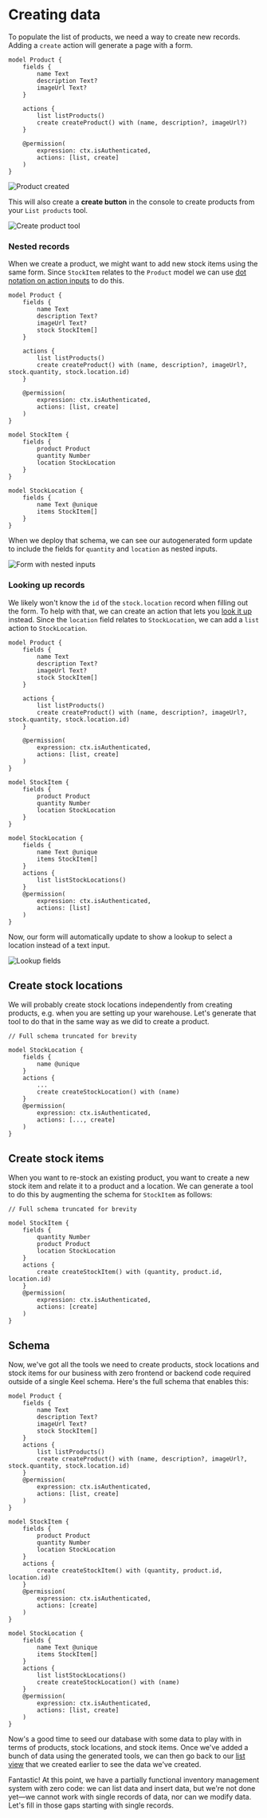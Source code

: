 
# Creating data

To populate the list of products, we need a way to create new records. Adding a `create` action will generate a page with a form.

```keel {10,15}
model Product {
    fields {
        name Text
        description Text?
        imageUrl Text?
    }

    actions {
        list listProducts()
        create createProduct() with (name, description?, imageUrl?)
    }

    @permission(
        expression: ctx.isAuthenticated,
        actions: [list, create]
    )
}
```

![Product created](/internal-tools-tutorial-create-product.gif)

This will also create a **create button** in the console to create products from your `List products` tool.

![Create product tool](/internal-tools-tutorial-create-product-link.png)

### Nested records
When we create a product, we might want to add new stock items using the same form. Since `StockItem` relates to the `Product` model we can use [dot notation on action inputs](/actions#creating-nested-records) to do this.

```keel {6, 11, 20-33}
model Product {
    fields {
        name Text
        description Text?
        imageUrl Text?
        stock StockItem[]
    }

    actions {
        list listProducts()
        create createProduct() with (name, description?, imageUrl?, stock.quantity, stock.location.id)
    }

    @permission(
        expression: ctx.isAuthenticated,
        actions: [list, create]
    )
}

model StockItem {
    fields {
        product Product
        quantity Number
        location StockLocation
    }
}

model StockLocation {
    fields {
        name Text @unique
        items StockItem[]
    }
}
```

When we deploy that schema, we can see our autogenerated form update to include the fields for `quantity` and `location` as nested inputs.

![Form with nested inputs](/internal-tools-tutorial-create-nested.png)

### Looking up records

We likely won't know the `id` of the `stock.location` record when filling out the form. To help with that, we can create an action that lets you [look it up](/internal-tools/lookups) instead. Since the `location` field relates to `StockLocation`, we can add a `list` action to `StockLocation`.

```keel {34, 36-39}
model Product {
    fields {
        name Text
        description Text?
        imageUrl Text?
        stock StockItem[]
    }

    actions {
        list listProducts()
        create createProduct() with (name, description?, imageUrl?, stock.quantity, stock.location.id)
    }

    @permission(
        expression: ctx.isAuthenticated,
        actions: [list, create]
    )
}

model StockItem {
    fields {
        product Product
        quantity Number
        location StockLocation
    }
}

model StockLocation {
    fields {
        name Text @unique
        items StockItem[]
    }
    actions {
        list listStockLocations()
    }
    @permission(
        expression: ctx.isAuthenticated,
        actions: [list]
    )
}
```

Now, our form will automatically update to show a lookup to select a location instead of a text input.

![Lookup fields](/internal-tools-tutorial-lookups.gif)

## Create stock locations

We will probably create stock locations independently from creating products, e.g. when you are setting up your warehouse. Let's generate that tool to do that in the same way as we did to create a product.

```keel {9,13}
// Full schema truncated for brevity 

model StockLocation {
    fields {
        name @unique
    }
    actions {
        ...
        create createStockLocation() with (name)
    }
    @permission(
        expression: ctx.isAuthenticated,
        actions: [..., create]
    )
}
```

## Create stock items
When you want to re-stock an existing product, you want to create a new stock item and relate it to a product and a location. We can generate a tool to do this by augmenting the schema for `StockItem` as follows:

```keel {9-15}
// Full schema truncated for brevity 

model StockItem {
    fields {
        quantity Number
        product Product
        location StockLocation
    }
    actions {
        create createStockItem() with (quantity, product.id, location.id)
    }
    @permission(
        expression: ctx.isAuthenticated,
        actions: [create]
    )
}
```

## Schema

Now, we've got all the tools we need to create products, stock locations and stock items for our business with zero frontend or backend code required outside of a single Keel schema. Here's the full schema that enables this:

```keel filename="schema.keel" {10,14,24-30,38-45}
model Product {
    fields {
        name Text
        description Text?
        imageUrl Text?
        stock StockItem[]
    }
    actions {
        list listProducts()
        create createProduct() with (name, description?, imageUrl?, stock.quantity, stock.location.id)
    }
    @permission(
        expression: ctx.isAuthenticated,
        actions: [list, create]
    )
}

model StockItem {
    fields {
        product Product
        quantity Number
        location StockLocation
    }
    actions {
        create createStockItem() with (quantity, product.id, location.id)
    }
    @permission(
        expression: ctx.isAuthenticated,
        actions: [create]
    )
}

model StockLocation {
    fields {
        name Text @unique
        items StockItem[]
    }
    actions {
        list listStockLocations()
        create createStockLocation() with (name)
    }
    @permission(
        expression: ctx.isAuthenticated,
        actions: [list, create]
    )
}
```

Now's a good time to seed our database with some data to play with in terms of products, stock locations, and stock items. Once we've added a bunch of data using the generated tools, we can then go back to our [list view](/internal-tools-tutorial/listing-data) that we created earlier to see the data we've created.

Fantastic! At this point, we have a partially functional inventory management system with zero code: we can list data and insert data, but we're not done yet—we cannot work with single records of data, nor can we modify data. Let's fill in those gaps starting with single records.